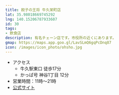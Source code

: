 ```yaml
---
title: 餃子の王将 牛久栄町店
lat: 35.98018669745292
lng: 140.15206787933607
id: 30
tags:
- 飲食店
description: 有名チェーン店です。市役所の近くにあります。
gmap: https://maps.app.goo.gl/LavSLmQ6gqPcDnq87
icon: /images/icon_photo/ohsho.jpg
---
```


<LinkedImage
  src="/images/photos/ohsho-sign.jpg"
  href="/photo_pages/ohsho-sign"
/>

- アクセス
  - 牛久駅東口 徒歩17分
  - かっぱ号 神谷1丁目 12分
- 営業時間：11時～21時
- [公式サイト](https://map.ohsho.co.jp/b/ohsho/info/5549/)

<LinkedImage
  src="/images/photos/ohsho-overview.jpg"
  href="/photo_pages/ohsho-overview"
/>
